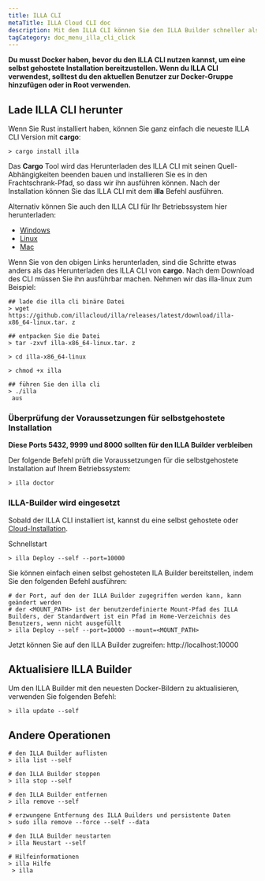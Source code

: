 ```yaml
---
title: ILLA CLI
metaTitle: ILLA Cloud CLI doc
description: Mit dem ILLA CLI können Sie den ILLA Builder schneller als Ihre Vorstellungskraft einsetzen.
tagCategory: doc_menu_illa_cli_click
---
```


**Du musst Docker haben, bevor du den ILLA CLI nutzen kannst, um eine selbst gehostete Installation bereitzustellen. Wenn du ILLA CLI verwendest, solltest du den aktuellen Benutzer zur Docker-Gruppe hinzufügen oder in Root verwenden.**

## Lade ILLA CLI herunter

Wenn Sie Rust installiert haben, können Sie ganz einfach die neueste ILLA CLI Version mit **cargo**:

```
> cargo install illa
```

Das **Cargo** Tool wird das Herunterladen des ILLA CLI mit seinen Quell-Abhängigkeiten beenden bauen und installieren Sie es in den Frachtschrank-Pfad, so dass wir ihn ausführen können.
Nach der Installation können Sie das ILLA CLI mit dem **illa** Befehl ausführen.

Alternativ können Sie auch den ILLA CLI für Ihr Betriebssystem hier herunterladen:

-   [Windows](https://github.com/illacloud/illa/releases/latest/download/illa-x86_64-win.zip)
-   [Linux](https://github.com/illacloud/illa/releases/latest/download/illa-x86_64-linux.tar.gz)
-   [Mac](https://github.com/illacloud/illa/releases/latest/download/illa-x86_64-macos.tar.gz)

Wenn Sie von den obigen Links herunterladen, sind die Schritte etwas anders als das Herunterladen des ILLA CLI von **cargo**. Nach dem Download des CLI müssen Sie ihn ausführbar machen. Nehmen wir das illa-linux zum Beispiel:

```
## lade die illa cli binäre Datei
> wget https://github.com/illacloud/illa/releases/latest/download/illa-x86_64-linux.tar. z

## entpacken Sie die Datei
> tar -zxvf illa-x86_64-linux.tar. z

> cd illa-x86_64-linux

> chmod +x illa

## führen Sie den illa cli
> ./illa
 aus
```

### Überprüfung der Voraussetzungen für selbstgehostete Installation

**Diese Ports 5432, 9999 und 8000 sollten für den ILLA Builder verbleiben**

Der folgende Befehl prüft die Voraussetzungen für die selbstgehostete Installation auf Ihrem Betriebssystem:

```
> illa doctor
```

### ILLA-Builder wird eingesetzt

Sobald der ILLA CLI installiert ist, kannst du eine selbst gehostete oder [Cloud-Installation](https://cloud.illacloud.com/).

Schnellstart

```
> illa Deploy --self --port=10000
```

Sie können einfach einen selbst gehosteten ILA Builder bereitstellen, indem Sie den folgenden Befehl ausführen:

```
# der Port, auf den der ILLA Builder zugegriffen werden kann, kann geändert werden
# der <MOUNT_PATH> ist der benutzerdefinierte Mount-Pfad des ILLA Builders, der Standardwert ist ein Pfad im Home-Verzeichnis des Benutzers, wenn nicht ausgefüllt
> illa Deploy --self --port=10000 --mount=<MOUNT_PATH>
```

Jetzt können Sie auf den ILLA Builder zugreifen: http://localhost:10000

## Aktualisiere ILLA Builder

Um den ILLA Builder mit den neuesten Docker-Bildern zu aktualisieren, verwenden Sie folgenden Befehl:

```
> illa update --self
```

## Andere Operationen

```
# den ILLA Builder auflisten
> illa list --self

# den ILLA Builder stoppen
> illa stop --self

# den ILLA Builder entfernen
> illa remove --self

# erzwungene Entfernung des ILLA Builders und persistente Daten
> sudo illa remove --force --self --data

# den ILLA Builder neustarten
> illa Neustart --self

# Hilfeinformationen
> illa Hilfe 
 > illa
```
